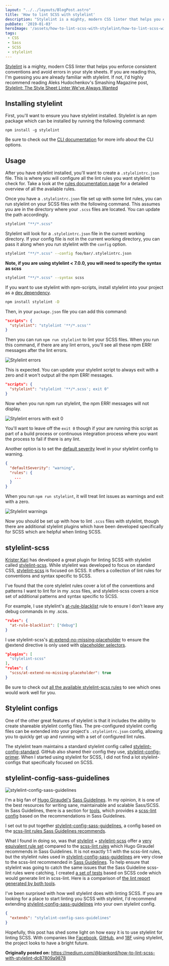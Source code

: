 ```yaml
---
layout: "../../layouts/BlogPost.astro"
title: 'How to lint SCSS with stylelint'
description: "Stylelint is a mighty, modern CSS linter that helps you enforce consistent conventions and avoid errors in your style sheets. If you are…"
pubDate: '2019-01-03'
heroImage: '/assets/how-to-lint-scss-with-stylelint/how-to-lint-scss-with-stylelint.png'
tags:
 - CSS
 - Sass
 - SCSS
 - stylelint
---
```


[Stylelint](https://github.com/stylelint/stylelint) is a mighty, modern CSS linter that helps you enforce consistent conventions and avoid errors in your style sheets. If you are reading this, I'm guessing you are already familiar with stylelint. If not, I'd highly recommend reading Aleks Hudochenkov's Smashing Magazine post, [Stylelint: The Style Sheet Linter We've Always Wanted](https://www.smashingmagazine.com/2016/05/stylelint-the-style-sheet-linter-weve-always-wanted/)

## Installing stylelint
First, you'll want to ensure you have stylelint installed. Stylelint is an npm package which can be installed by running the following command:

```
npm install -g stylelint
```

Be sure to check out the [CLI documentation](https://stylelint.io/user-guide/cli/) for more info about the CLI options.

## Usage
After you have stylelint installed, you'll want to create a `.stylelintrc.json` file. This is where you will configure all the lint rules you want stylelint to check for. Take a look at the [rules documentation page](https://github.com/stylelint/stylelint/blob/master/docs/user-guide/rules.md) for a detailed overview of all the available rules.

Once you have a `.stylelintrc.json` file set up with some lint rules, you can run stylelint on your SCSS files with the following command. This assumes you are in the directory where your `.scss` files are located. You can update the path accordingly.

```bash
stylelint "**/*.scss"
```

Stylelint will look for a `.stylelintrc.json` file in the current working directory. If your config file is not in the current working directory, you can pass it along when you run stylelint with the `config` option.

```bash
stylelint "**/*.scss" --config foo/bar/.stylelintrc.json
```

__Note, if you are using stylelint < 7.0.0, you will need to specify the syntax as scss__

```bash
stylelint "**/*.scss" --syntax scss
```

If you want to use stylelint with npm-scripts, install stylelint into your project as a [dev dependency](https://docs.npmjs.com/files/package.json#devdependencies).

```bash
npm install stylelint -D
```

Then, in your `package.json` file you can add this command:

```json
"scripts": {
  "stylelint": "stylelint '**/*.scss'"
}
```

Then you can run `npm run stylelint` to lint your SCSS files. When you run this command, if there are any lint errors, you'll see all these npm ERR! messages after the lint errors.

<Image
  src="src/assets/how-to-lint-scss-with-stylelint/how-to-lint-scss-with-stylelint-1.png"
  alt="Stylelint errors"
  width={700}
	height={421}
/>

This is expected. You can update your stylelint script to always exit with a zero and it won't output all the npm ERR! messages.

```json
"scripts": {
  "stylelint": "stylelint '**/*.scss'; exit 0"
}
```

Now when you run npm run stylelint, the npm ERR! messages will not display.

<Image
  src="src/assets/how-to-lint-scss-with-stylelint/how-to-lint-scss-with-stylelint-2.png"
  alt="Stylelint errors with exit 0"
  width={700}
	height={290}
/>

You'll want to leave off the `exit 0` though if your are running this script as part of a build process or continuous integration process where you want the process to fail if there is any lint.

Another option is to set the [default severity](https://stylelint.io/user-guide/configuration/#defaultseverity) level in your stylelint config to warning.

```json
{
  "defaultSeverity": "warning",
  "rules": {
    ...
  }
}
```

When you run `npm run stylelint`, it will treat lint issues as warnings and exit with a zero.

<Image
  src="src/assets/how-to-lint-scss-with-stylelint/how-to-lint-scss-with-stylelint-3.png"
  alt="Stylelint warnings"
  width={700}
	height={295}
/>

Now you should be set up with how to lint `.scss` files with stylelint, though there are additional stylelint plugins which have been developed specifically for SCSS which are helpful when linting SCSS.

## stylelint-scss
[Krister Kari](https://twitter.com/kristerkari) has developed a great plugin for linting SCSS with stylelint called [stylelint-scss](https://github.com/kristerkari/stylelint-scss). While stylelint was developed to focus on standard CSS, [stylelint-scss](https://github.com/kristerkari/stylelint-scss) is focused on SCSS. It offers a collection of lint rules for conventions and syntax specific to SCSS.

I've found that the core stylelint rules cover a lot of the conventions and patterns I want to lint for in my .scss files, and stylelint-scss covers a nice set of additional patterns and syntax specific to SCSS.

For example, I use stylelint's [at-rule-blacklist](https://stylelint.io/user-guide/rules/at-rule-blacklist/) rule to ensure I don't leave any debug commands in my .scss.

```json
"rules": {
  "at-rule-blacklist": ["debug"]
}
```

I use stylelint-scss's [at-extend-no-missing-placeholder](https://github.com/kristerkari/stylelint-scss/blob/master/src/rules/at-extend-no-missing-placeholder/README.md) to ensure the @extend directive is only used with [placeholder selectors](http://sass-lang.com/documentation/file.SASS_REFERENCE.html#placeholder_selectors_foo).

```json
"plugins": [
  "stylelint-scss"
],
"rules": {
  "scss/at-extend-no-missing-placeholder": true
}
```

Be sure to check out [all the available stylelint-scss rules](https://github.com/kristerkari/stylelint-scss#list-of-rules) to see which ones would work well for you.

## Stylelint configs
One of the other great features of stylelint is that it includes the ability to create shareable stylelint config files. The pre-configured stylelint config files can be extended into your project's `.stylelintrc.json` config, allowing you to quickly get up and running with a set of configured lint rules.

The stylelint team maintains a standard stylelint config called [stylelint-config-standard](https://github.com/stylelint/stylelint-config-standard). GitHub also shared their config they use, [stylelint-config-primer](https://github.com/primer/primer/tree/master/tools/stylelint-config-primer). When I started using stylelint for SCSS, I did not find a lot stylelint-configs that specifically focused on SCSS.

## stylelint-config-sass-guidelines

<Image
  src="src/assets/how-to-lint-scss-with-stylelint/how-to-lint-scss-with-stylelint-4.png"
  alt="stylelint-config-sass-guidelines"
  width={700}
	height={297}
/>

I'm a big fan of [Hugo Giraudel's](https://hugogiraudel.com/) [Sass Guidelines](https://sass-guidelin.es/). In my opinion, it is one of the best resources for writing sane, maintainable and scalable Sass/SCSS. In Sass Guidelines, there is a section for [tools](https://sass-guidelin.es/#tools), which provides a [scss-lint config](https://sass-guidelin.es/#scss-lint) based on the recommendations in Sass Guidelines.

I set out to put together [stylelint-config-sass-guidelines](https://github.com/bjankord/stylelint-config-sass-guidelines), a config based on the [scss-lint rules Sass Guidelines recommends](https://sass-guidelin.es/#scss-lint).

What I found in doing so, was that [stylelint](https://github.com/stylelint/stylelint) + [stylelint-scss](https://github.com/kristerkari/stylelint-scss) offer a [very equivalent rule set](https://github.com/bjankord/stylelint-config-sass-guidelines/wiki/Lint-Rule-Comparison) compared to the [scss-lint rules](https://sass-guidelin.es/#scss-lint) which Hugo Giraudel recommends in Sass Guidelines. It is not exactly 1:1 with the scss-lint rules, but the stylelint rules used in [stylelint-config-sass-guidelines](https://github.com/bjankord/stylelint-config-sass-guidelines) are very close to the scss-lint recommended in [Sass Guidelines](https://sass-guidelin.es/#scss-lint). To help ensure that stylelint was going to catch the same issues that the Sass Guideline scss-lint rules were catching, I created [a set of tests](https://github.com/bjankord/stylelint-config-sass-guidelines/tree/master/__tests__) based on SCSS code which would generate lint in scss-lint. Here is a comparison of [the lint report generated by both tools](https://github.com/bjankord/stylelint-config-sass-guidelines/wiki/Lint-Report-Comparison).

I've been surprised with how well stylelint does with linting SCSS. If you are looking for a place to start linting you SCSS with stylelint, I'd recommend extending [stylelint-config-sass-guidelines](https://github.com/bjankord/stylelint-config-sass-guidelines) into your own stylelint config.

```json
{
  "extends": "stylelint-config-sass-guidelines"
}
```

Hopefully, this post has shed some light on how easy it is to use stylelint for linting SCSS. With companies like [Facebook](https://code.fb.com/open-source/improving-css-quality-at-facebook-and-beyond/), [GitHub](https://github.com/primer/primer/tree/master/tools/stylelint-config-primer), and [18F](https://github.com/18F/stylelint-rules) using stylelint, the project looks to have a bright future.

__Originally posted on:__
https://medium.com/@bjankord/how-to-lint-scss-with-stylelint-dc87809a9878
